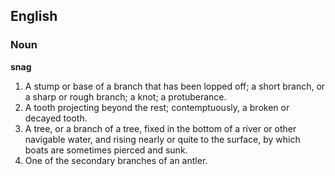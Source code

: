 ==English==

===Noun===

'''snag'''

#A stump or base of a branch that has been lopped off; a short branch, or a sharp or rough branch; a knot; a protuberance.
#A tooth projecting beyond the rest; contemptuously, a broken or decayed tooth.
#A tree, or a branch of a tree, fixed in the bottom of a river or other navigable water, and rising nearly or quite to the surface, by which boats are sometimes pierced and sunk.
#One of the secondary branches of an antler.